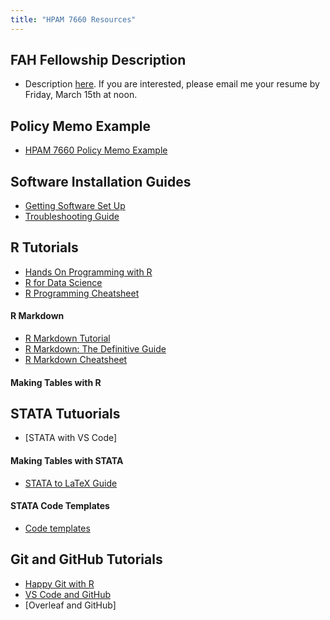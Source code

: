 ```yaml
---
title: "HPAM 7660 Resources"
---
```


## FAH Fellowship Description

- Description [here](/resources/FAH_fellowship.pdf). If you are interested, please email me your resume by Friday, March 15th at noon.

## Policy Memo Example

- [HPAM 7660 Policy Memo Example](/resources/Policy_Memo_Example.pdf)

## Software Installation Guides

- [Getting Software Set Up](/assignments/tutorial_1.qmd)
- [Troubleshooting Guide](/resources/troubleshooting.qmd)

## R Tutorials

- [Hands On Programming with R](https://rstudio-education.github.io/hopr/)
- [R for Data Science](https://r4ds.had.co.nz/)
- [R Programming Cheatsheet](/resources/cheatsheet.qmd)

#### R Markdown

- [R Markdown Tutorial](https://rmarkdown.rstudio.com/lesson-1.html)
- [R Markdown: The Definitive Guide](https://bookdown.org/yihui/rmarkdown/)
- [R Markdown Cheatsheet](/resources/rmarkdown-cheatsheet.pdf)

#### Making Tables with R

## STATA Tutuorials

- [STATA with VS Code]

#### Making Tables with STATA

- [STATA to LaTeX Guide](/resources/Stata_tables.qmd)

#### STATA Code Templates

- [Code templates](/resources/Stata_templates.qmd)

## Git and GitHub Tutorials

- [Happy Git with R](https://happygitwithr.com)
- [VS Code and GitHub](/resources/VSCode_Git.qmd)
- [Overleaf and GitHub]

